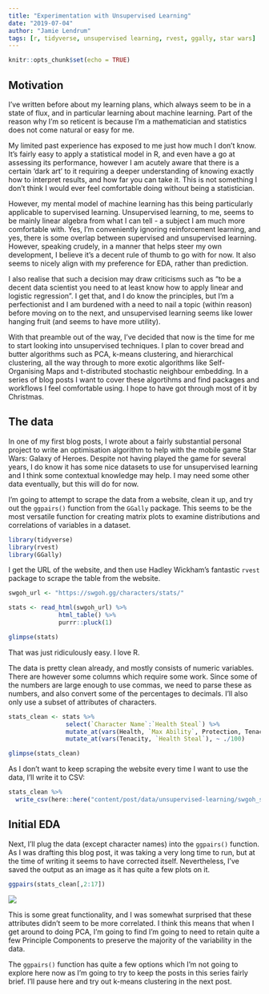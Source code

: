 ```yaml
---
title: "Experimentation with Unsupervised Learning"
date: "2019-07-04"
author: "Jamie Lendrum"
tags: [r, tidyverse, unsupervised learning, rvest, ggally, star wars]
---
```


```r
knitr::opts_chunk$set(echo = TRUE)
```

## Motivation

I've written before about my learning plans, which always seem to be in a state of flux, and in particular learning about machine learning. Part of the reason why I'm so reticent is because I'm a mathematician and statistics does not come natural or easy for me.

My limited past experience has exposed to me just how much I don't know. It's fairly easy to apply a statistical model in R, and even have a go at assessing its performance, however I am acutely aware that there is a certain 'dark art' to it requiring a deeper understanding of knowing exactly how to interpret results, and how far you can take it. This is not something I don't think I would ever feel comfortable doing without being a statistician.

However, my mental model of machine learning has this being particularly applicable to supervised learning. Unsupervised learning, to me, seems to be mainly linear algebra from what I can tell - a subject I am much more comfortable with. Yes, I'm conveniently ignoring reinforcement learning, and yes, there is some overlap between supervised and unsupervised learning. However, speaking crudely, in a manner that helps steer my own development, I believe it's a decent rule of thumb to go with for now. It also seems to nicely align with my preference for EDA, rather than prediction.

I also realise that such a decision may draw criticisms such as "to be a decent data scientist you need to at least know how to apply linear and logistic regression". I get that, and I do know the principles, but I'm a perfectionist and I am burdened with a need to nail a topic (within reason) before moving on to the next, and unsupervised learning seems like lower hanging fruit (and seems to have more utility).

With that preamble out of the way, I've decided that now is the time for me to start looking into unsupervised techniques. I plan to cover bread and butter algorithms such as PCA, k-means clustering, and hierarchical clustering, all the way through to more exotic algorithms like Self-Organising Maps and t-distributed stochastic neighbour embedding. In a series of blog posts I want to cover these algortihms and find packages and workflows I feel comfortable using. I hope to have got through most of it by Christmas.

## The data

In one of my first blog posts, I wrote about a fairly substantial personal project to write an optimisation algorithm to help with the mobile game Star Wars: Galaxy of Heroes. Despite not having played the game for several years, I do know it has some nice datasets to use for unsupervised learning and I think some contextual knowledge may help. I may need some other data eventually, but this will do for now.

I'm going to attempt to scrape the data from a website, clean it up, and try out the `ggpairs()` function from the `GGally` package. This seems to be the most versatile function for creating matrix plots to examine distributions and correlations of variables in a dataset.

```r
library(tidyverse)
library(rvest)
library(GGally)
```

I get the URL of the website, and then use Hadley Wickham's fantastic `rvest` package to scrape the table from the website.

```r
swgoh_url <- "https://swgoh.gg/characters/stats/"

stats <- read_html(swgoh_url) %>%
              html_table() %>%
              purrr::pluck(1)

glimpse(stats)
```

That was just ridiculously easy. I love R.

The data is pretty clean already, and mostly consists of numeric variables. There are however some columns which require some work. Since some of the numbers are large enough to use commas, we need to parse these as numbers, and also convert some of the percentages to decimals. I'll also only use a subset of attributes of characters.

```r
stats_clean <- stats %>%
                select(`Character Name`:`Health Steal`) %>%
                mutate_at(vars(Health, `Max Ability`, Protection, Tenacity, `Health Steal`), parse_number) %>%
                mutate_at(vars(Tenacity, `Health Steal`), ~ ./100)

glimpse(stats_clean)

```

As I don't want to keep scraping the website every time I want to use the data, I'll write it to CSV:

```r
stats_clean %>% 
  write_csv(here::here("content/post/data/unsupervised-learning/swgoh_stats.csv"))
```

## Initial EDA

Next, I'll plug the data (except character names) into the `ggpairs()` function. As I was drafting this blog post, it was taking a very long time to run, but at the time of writing it seems to have corrected itself. Nevertheless, I've saved the output as an image as it has quite a few plots on it.

```r
ggpairs(stats_clean[,2:17])
```

![](swgoh_pairs_plot.png)

This is some great functionality, and I was somewhat surprised that these attributes didn't seem to be more correlated. I think this means that when I get around to doing PCA, I'm going to find I'm going to need to retain quite a few Principle Components to preserve the majority of the variability in the data.

The `ggpairs()` function has quite a few options which I'm not going to explore here now as I'm going to try to keep the posts in this series fairly brief. I'll pause here and try out k-means clustering in the next post.